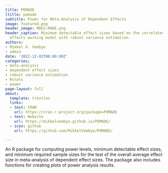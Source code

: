```yaml
---
title: POMADE
ltitle: pomade
subtitle: Power for Meta-Analysis of Dependent Effects
image: featured.png
header_image: MDES-MADE.png
header_caption: Minimum detectable effect sizes based on the correlated-and-hierarchical
  effects working model with robust variance estimation.
authors:
- Mikkel H. Vembye
- admin
date: '2022-12-02T00:00:00Z'
categories:
- meta-analysis
- dependent effect sizes
- robust variance estimation
- Rstats
- power
page-layout: full
about:
  template: trestles
  links:
  - text: CRAN
    url: https://cran.r-project.org/package=POMADE
  - text: Website
    url: https://mikkelvembye.github.io/POMADE/
  - icon: github
    url: https://github.com/MikkelVembye/POMADE/

---
```


An R package for computing power levels, minimum detectable effect sizes, and minimum required sample sizes for the test of the overall average effect size in meta-analysis of dependent effect sizes. The package also includes functions for creating plots of power analysis results.

